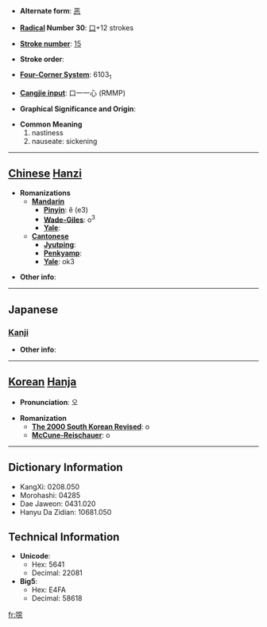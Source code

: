 * '''Alternate form''': [[恶]]

* '''[[Wiktionary:Chinese radical index| Radical]] Number 30''': [[Wiktionary:Chinese radical index 口|口]]+12 strokes

* '''[[Wiktionary:Chinese total strokes index|Stroke number]]''': [[Wiktionary:Chinese total strokes index 15|15]]

* '''Stroke order''': 

* '''[[Wiktionary:Chinese four corner index|Four-Corner System]]''': 6103<sub>1</sub>

* '''[[Wiktionary:Chinese Cangjie index|Cangjie input]]''': 口一一心 (RMMP)

* '''Graphical Significance and Origin''': 

* '''Common Meaning'''
*#nastiness
*# nauseate: sickening


----

== [[Chinese]] [[Hanzi]] ==

* '''Romanizations'''
** '''[[Mandarin]]'''
*** '''[[Pinyin]]''': ě (e3)
*** '''[[Wade-Giles]]''': o<sup>3</sup>
*** '''[[Yale]]''': 
** '''[[Cantonese]]'''
*** '''[[Jyutping]]''':
*** '''[[Penkyamp]]''': 
*** '''[[Yale]]''': ok3

* '''Other info''': 

----

==Japanese==
===[[Kanji]]===
{{kanji|on readings=[[お]] (o), [[う]] (u), [[あく]] (aku)
|kun readings=[[おこる]] (okoru)
}}

* '''Other info''':  

----

== [[Korean]] [[Hanja]] ==

* '''Pronunciation''': 오

* '''Romanization'''
** '''[[The 2000 South Korean Revised Romanization|The 2000 South Korean Revised]]''': o
** '''[[McCune-Reischauer]]''': o

----

== Dictionary Information ==

* KangXi: 0208.050
* Morohashi: 04285
* Dae Jaweon: 0431.020
* Hanyu Da Zidian: 10681.050

== Technical Information ==

* '''Unicode''':
** Hex: 5641
** Decimal: 22081
* '''Big5''':
** Hex: E4FA
** Decimal: 58618

[[fr:噁]]